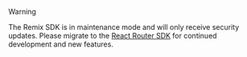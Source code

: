 > [!WARNING]
> The Remix SDK is in maintenance mode and will only receive security updates. Please migrate to the [React Router SDK](/docs/react-router/getting-started/quickstart) for continued development and new features.
